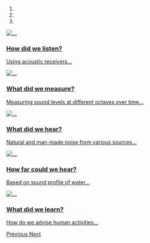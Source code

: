 
<div id="carousel-example-generic" class="carousel slide" data-ride="carousel">
<!-- Indicators -->
<ol class="carousel-indicators">
  <li data-target="#carousel-example-generic" data-slide-to="0" class="active"></li>
  <li data-target="#carousel-example-generic" data-slide-to="1"></li>
  <li data-target="#carousel-example-generic" data-slide-to="2"></li>
</ol>

<!-- Wrapper for slides -->
<div class="carousel-inner" role="listbox">
  <div class="item active">
  <a href="q_how-listen.html"> 
  <img src="figs/fieldwork_fulmar.jpg" alt="...">
  <div class="carousel-caption">
  <h3>How did we listen?</h3>
  <p>Using acoustic receivers...</p>
  </div>
  </a>
  </div>

  <div class="item">
  <a href="q_what-measure.html"> 
  <img src="figs/streamgraph.png" alt="...">
  <div class="carousel-caption">
  <h3>What did we measure?</h3>
  <p>Measuring sound levels at different octaves over time...</p>
  </div>
  </a>
  </div>

  <div class="item">
  <a href="q_what-hear.html"> 
  <img src="figs/infographic.jpg" alt="...">
  <div class="carousel-caption">
  <h3>What did we hear?</h3>
  <p>Natural and man-made noise from various sources...</p>
  </div>
  </a>
  </div>
  
  <div class="item">
  <a href="q_how-far.html"> 
  <img src="figs/sound_propogation.png" alt="...">
  <div class="carousel-caption">
  <h3>How far could we hear?</h3>
  <p>Based on sound profile of water...</p>
  </div>
  </a>
  </div>

  <div class="item">
  <a href="q_what-learn.html"> 
  <img src="figs/infographic.jpg" alt="...">
  <div class="carousel-caption">
  <h3>What did we learn?</h3>
  <p>How do we advise human activities...</p>
  </div>
  </a>
  </div>

</div>

<!-- Controls -->
<a class="left carousel-control" href="#carousel-example-generic" role="button" data-slide="prev">
  <span class="glyphicon glyphicon-chevron-left" aria-hidden="true"></span>
  <span class="sr-only">Previous</span>
</a>
<a class="right carousel-control" href="#carousel-example-generic" role="button" data-slide="next">
  <span class="glyphicon glyphicon-chevron-right" aria-hidden="true"></span>
  <span class="sr-only">Next</span>
</a>
</div>
